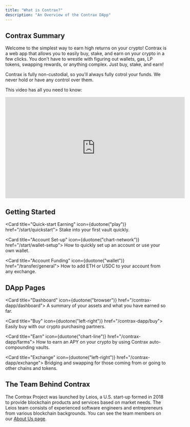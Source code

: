 ```yaml
---
title: "What is Contrax?"
description: "An Overview of the Contrax DApp"
---
```


## Contrax Summary

Welcome to the simplest way to earn high returns on your crypto! Contrax is a web app that allows you to easily buy, stake, and earn on your crypto in a few clicks.
You don't have to wrestle with figuring out wallets, gas, LP tokens, swapping rewards, or anything complex. Just buy, stake, and earn!

Contrax is fully non-custodial, so you'll always fully cotrol your funds. We never hold or have any control over them.

This video has all you need to know:

<iframe
    width="560"
    height="315"
    src="https://www.youtube.com/embed/cqJkiNrbVqk"
    title="YouTube video player"
    frameborder="0"
    allow="accelerometer; autoplay; clipboard-write; encrypted-media; gyroscope; picture-in-picture; web-share"
    allowfullscreen
></iframe>

## Getting Started

<Card title="Quick-start Earning" icon={duotone("play")} href="/start/quickstart">
    Stake into your first vault quickly.
</Card>

<Card title="Account Set-up" icon={duotone("chart-network")} href="/start/wallet-setup">
    How to quickly set up an account or use your own wallet.
</Card>

<Card title="Account Funding" icon={duotone("wallet")} href="/transfer/general">
    How to add ETH or USDC to your account from any exchange.
</Card>

## DApp Pages

<Card title="Dashboard" icon={duotone("browser")} href="/contrax-dapp/dashboard">
    A summary of your assets and what you have earned so far.
</Card>

<Card title="Buy" icon={duotone("left-right")} href="/contrax-dapp/buy">
    Easily buy with our crypto purchasing partners.
</Card>

<Card title="Earn" icon={duotone("chart-line")} href="/contrax-dapp/farms">
    How to earn an APY on your crypto by using Contrax auto-compounding vaults.
</Card>

<Card title="Exchange" icon={duotone("left-right")} href="/contrax-dapp/exchange">
    Bridging and swapping for those coming from or going to other chains and tokens.
</Card>

## The Team Behind Contrax

The Contrax Project was launched by Leios, a U.S. start-up formed in 2018 to provide blockchain products and services based on market needs.
The Leios team consists of experienced software engineers and entrepreneurs from various blockchain backgrounds.
You can see the team members on our [About Us page](https://www.contrax.finance/about-us).
